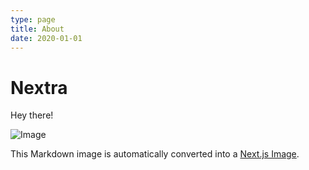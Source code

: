 ```yaml
---
type: page
title: About
date: 2020-01-01
---
```


# Nextra

<Test />

Hey there!

![Image](../public/img.jpeg)

This Markdown image is automatically converted into a [Next.js Image](https://nextjs.org/docs/api-reference/next/image).

